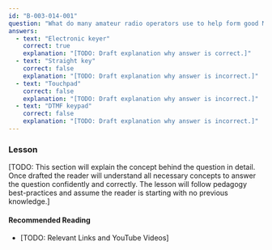 ```yaml
---
id: "B-003-014-001"
question: "What do many amateur radio operators use to help form good Morse code characters?"
answers:
  - text: "Electronic keyer"
    correct: true
    explanation: "[TODO: Draft explanation why answer is correct.]"
  - text: "Straight key"
    correct: false
    explanation: "[TODO: Draft explanation why answer is incorrect.]"
  - text: "Touchpad"
    correct: false
    explanation: "[TODO: Draft explanation why answer is incorrect.]"
  - text: "DTMF keypad"
    correct: false
    explanation: "[TODO: Draft explanation why answer is incorrect.]"
---
```


### Lesson

[TODO: This section will explain the concept behind the question in detail. Once drafted the reader will understand all necessary concepts to answer the question confidently and correctly. The lesson will follow pedagogy best-practices and assume the reader is starting with no previous knowledge.]

#### Recommended Reading

- [TODO: Relevant Links and YouTube Videos]
